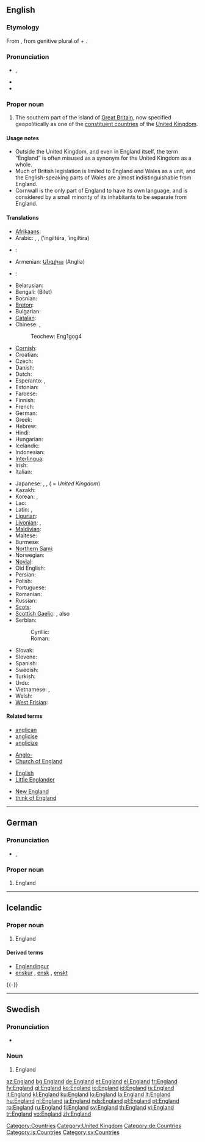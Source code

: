 {{wikipedia}}
==English==

{{rank|hold|cause|close|419|England|sense|ten|beautiful}}

===Etymology===
From {{etyl|ang}} {{term|Engla land||land of the Angles|lang=ang}}, from genitive plural of {{term|engle||Angle|lang=ang}} + {{term|land||land|lang=ang}}.

===Pronunciation===
* {{a|UK|US}} {{IPA|/ˈɪŋ.glənd/}}, {{SAMPA|/"IN.gl@nd/}}
* {{audio|en-us-England.ogg|Audio (US)}}
* {{hyphenation|Eng|land}}

===Proper noun===
{{en-proper noun}}

# The southern part of the island of [[Great Britain]], now specified geopolitically as one of the [[constituent country|constituent countries]] of the [[United Kingdom]].

====Usage notes====
* Outside the United Kingdom, and even in England itself, the term “England” is often misused as a synonym for the United Kingdom as a whole.
* Much of British legislation is limited to England and Wales as a unit, and the English-speaking  parts of Wales are almost indistinguishable from England.
* Cornwall is the only part of England to have its own language, and is considered by a small minority of its inhabitants to be separate from England.

====Translations====
{{trans-top|England}}
* [[Afrikaans]]: {{t-|af|Engeland|xs=Afrikaans}}
* Arabic: {{t-|ar|انجلترا|f|sc=Arab}}, {{t-|ar|انكلترا|f|sc=Arab}}, {{t-|ar|انكلترة|f|sc=Arab}} (’ingiltéra, ’ingiltíra)
* {{ttbc|Aragonese}}: {{t|an|Anglaterra|xs=Aragonese}}
* Armenian: [[Անգլիա]] (Anglia)
* {{ttbc|Azeri}}: {{t|az|İngiltərə|xs=Azeri}}
* Belarusian: {{tø|be-x-old|Англiя|f|tr=Ánglija}}
* Bengali: (Bilet)
* Bosnian: {{t-|bs|Engleska|f}}
* [[Breton]]: {{t|br|Bro-Saoz|xs=Breton}}
* Bulgarian: {{t+|bg|Англия|f|tr=Ánglija|sc=Cyrl}}
* [[Catalan]]: {{t|ca|Anglaterra|f}}
* Chinese: {{t-|cmn|英国|tr=yīng guó|sc=Hani|xs=Mandarin}}, {{t|cmn|英格兰|tr=Yīnggélán|sc=Hani|xs=Mandarin}}
*: Teochew: Eng1gog4
* [[Cornish]]: {{t|kw|Pow Sows|xs=Cornish}}
* Croatian: {{t+|hr|Engleska|f}}
* Czech: {{t-|cs|Anglie|f}}
* Danish: {{t-|da|England}}
* Dutch: {{t+|nl|Engeland|n}}
* Esperanto: {{t-|eo|Anglio|xs=Esperanto}}, {{t-|eo|Anglujo|xs=Esperanto}}
* Estonian: {{t-|et|Inglismaa}}
* Faroese: {{t-|fo|Ongland|n|xs=Faroese}}
* Finnish: {{t+|fi|Englanti}}
* French: {{t+|fr|Angleterre|f}}
* German: {{t+|de|England|n}}
* Greek: {{t+|el|Αγγλία|f|tr=Anglía|sc=Grek}}
* Hebrew: {{t-|he|אנגליה|f|tr=ánglia|sc=Hebr}}
* Hindi: {{t-|hi|इंग्लैंड|m|tr=i.nglé.n.d|sc=Deva|xs=Hindi}}
* Hungarian: {{t+|hu|Anglia}}
* Icelandic: {{t+|is|England}}
* Indonesian: {{t+|id|Inggris|xs=Indonesian}}
* [[Interlingua]]: {{t|ia|Anglaterra|xs=Interlingua}}
* Irish: {{t|ga|Sasana|m|xs=Irish}}
* Italian: {{t+|it|Inghilterra|f}}
{{trans-mid}}
* Japanese: {{t+|ja|イングランド|tr=Ingurando|sc=Jpan}}, {{t+|ja|イギリス|tr=Igirisú|sc=Jpan}}, {{t+|ja|英国|sc=Jpan}} ({{t-|ja|えいこく|tr=Eikokú|sc=Jpan}} = ''United Kingdom'')
* Kazakh: {{t|kk|Аѓлышын|f|tr=Aglíshín|sc=Cyrl|xs=Kazakh}}
* Korean: {{t-|ko|잉글랜드|tr=Inggeullaendeu|sc=Hang}}, {{t+|ko|영국|tr=Yeongguk|sc=Hang}}
* Lao: {{t-|lo|ອັງກິດ|tr='ang-kit|sc=Laoo|xs=Lao}}
* Latin: {{t+|la|Anglia|f}}, {{t-|la|Albion|f}}
* [[Ligurian]]: {{tø|roa|Inghiltæra|xs=Jèrriais}}
* [[Livonian]]: {{tø|liv|Engõlmō}}, {{tø|liv|England}}
* [[Maldivian]]: {{t|dv|Ingireysi Vilath|xs=Divehi}}
* Maltese: {{t-|mt|Ingilterra|alt=l-Ingilterra|xs=Maltese}}
* Burmese: {{t|my|အႛဂလန္|tr=Ingalan|xs=Burmese}}
* [[Northern Sami]]: {{tø|se|Englánda|xs=Northern Sami}}
* Norwegian: {{t-|no|England}}
* [[Novial]]: {{tø|nov|Anglia|xs=Novial}}
* Old English: {{t-|ang|Englaland|n|xs=Old English}}
* Persian: {{t-|fa|انگلستان|tr=ingelstan|sc=fa-Arab|xs=Persian}}
* Polish: {{t+|pl|Anglia|f}}
* Portuguese: {{t+|pt|Inglaterra|f}}
* Romanian: {{t-|ro|Anglia|f}}
* Russian: {{t+|ru|Англия|f|tr=Ánglija|sc=Cyrl}}
* [[Scots]]: {{tø|sco|England|xs=Scots}}
* [[Scottish Gaelic]]: {{t-|gd|Sasainn|f|xs=Scottish Gaelic}}, also {{t|gd|Sasann|m|xs=Scottish Gaelic}}
* Serbian:
*: Cyrillic: {{t-|sr|Енглеска|f|sc=Cyrl}}
*: Roman: {{t-|sr|Engleska|f}}
* Slovak: {{t|sk|Anglicko}}
* Slovene: {{t+|sl|Anglija|f}}
* Spanish: {{t+|es|Inglaterra|f}}
* Swedish: {{t+|sv|England}}
* Turkish: {{t+|tr|İngiltere}}
* Urdu: {{t-|ur|انگلینڈ|tr=i.nglé.n.d|sc=ur-Arab|xs=Urdu}}
* Vietnamese: {{t|vi|Anh Cát Lợi|xs=Vietnamese}}, {{t|vi|Anh|xs=Vietnamese}}
* Welsh: {{t-|cy|Lloegr|f|xs=Welsh}}
* [[West Frisian]]: {{t|fy|Ingelân|n|xs=West Frisian}}
{{trans-bottom}}

====Related terms====
{{rel-top4}}
* [[anglican]]
* [[anglicise]]
* [[anglicize]]
{{rel-mid4}}
* [[Anglo-]]
* [[Church of England]]
{{rel-mid4}}
* [[English]]
* [[Little Englander]]
{{rel-mid4}}
* [[New England]]
* [[think of England]]
{{rel-bottom}}

[[Category:Countries]]
[[Category:United Kingdom]]

----

==German==
{{wikipedia|lang=de}}

===Pronunciation===
* {{IPA|/ˈɛŋlant/|lang=de}}, {{SAMPA|/"ENlant/|lang=de}}

===Proper noun===
{{infl|de|proper noun|g=n}}

# England

[[Category:de:Countries]]

----

==Icelandic==
{{wikipedia|lang=is}}
{{Icelandic declension hk sb örnefni|England}}

===Proper noun===
{{infl|is|proper noun|g=n}}

# England

====Derived terms====
* [[Englendingur]]
* [[enskur]] {{m}}, [[ensk]] {{f}}, [[enskt]] {{n}}
{{-}}

[[Category:is:Countries]]

----

==Swedish==
{{wikipedia|lang=sv}}

===Pronunciation===
* {{audio|Sv-England.ogg|audio}}

===Noun===
{{infl|sv|proper noun}}

# England

[[Category:sv:Countries]]

[[az:England]]
[[bg:England]]
[[de:England]]
[[et:England]]
[[el:England]]
[[fr:England]]
[[fy:England]]
[[gl:England]]
[[ko:England]]
[[io:England]]
[[id:England]]
[[is:England]]
[[it:England]]
[[kl:England]]
[[ku:England]]
[[lo:England]]
[[la:England]]
[[lt:England]]
[[hu:England]]
[[nl:England]]
[[ja:England]]
[[nds:England]]
[[pl:England]]
[[pt:England]]
[[ro:England]]
[[ru:England]]
[[fi:England]]
[[sv:England]]
[[th:England]]
[[vi:England]]
[[tr:England]]
[[vo:England]]
[[zh:England]]
{{rfc-auto|sort tables}}